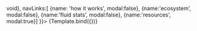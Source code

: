 

<Meta title="NavBar" component={NavBar} />


<Canvas>
<Story 
    name="website"
    args={{ 
      logo:'../../../../fluidity.money/public/assets/images/logoOutline.svg',
      text:'fluidity',
      button:{
        children: 'launch fluidity',
        version:"secondary",
        type: "text",
        size: "medium",
        handleClick: () => void},
      navLinks:[
        {name: 'how it works', modal:false},
        {name:'ecosystem', modal:false},
        {name:'fluid stats', modal:false},
        {name:'resources', modal:true}]
    }}>
    {Template.bind({})}
   </Story>
   </Canvas>
